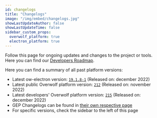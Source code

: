 ```yaml
---
id: changelogs
title: "Changelogs"
image: "/img/embed/changelogs.jpg"
showLastUpdateAuthor: false
showLastUpdateTime: false
sidebar_custom_props:
  overwolf_platform: true
  electron_platform: true
---
```


Follow this page for ongoing updates and changes to the project or tools.
Here you can find our [Developers Roadmap](https://trello.com/b/1V10E4IB/overwolf-roadmap).

Here you can find a summary of all past platform versions:
* Latest ow-electron version: [`19.1.8-1`](changelogs/electron-platform/v19.x) (Released on: december 2022)
* Latest public Overwolf platform version: [`212`](changelogs/overwolf-platform/2022/november/212) (Released on: november 2022)
* Latest developers' Overwolf platform version: [`215`](changelogs/overwolf-platform/2022/december/215) (Released on: december 2022)
* GEP Changelogs can be found in [their own respective page](changelogs/gep-changelogs)
* For specific versions, check the sidebar to the left of this page